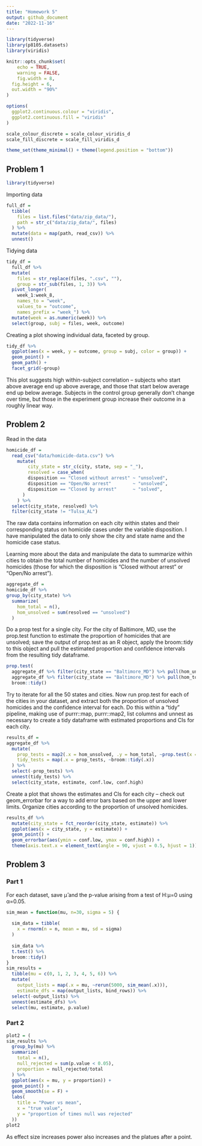 ```yaml
---
title: "Homework 5"
output: github_document
date: "2022-11-16"
---
```


```r
library(tidyverse)
library(p8105.datasets)
library(viridis)

knitr::opts_chunk$set(
	echo = TRUE,
	warning = FALSE,
	fig.width = 8, 
  fig.height = 6,
  out.width = "90%"
)

options(
  ggplot2.continuous.colour = "viridis",
  ggplot2.continuous.fill = "viridis"
)

scale_colour_discrete = scale_colour_viridis_d
scale_fill_discrete = scale_fill_viridis_d

theme_set(theme_minimal() + theme(legend.position = "bottom"))
```

## Problem 1 
```r
library(tidyverse)
```
Importing data

```r
full_df = 
  tibble(
    files = list.files("data/zip_data/"),
    path = str_c("data/zip_data/", files)
  ) %>% 
  mutate(data = map(path, read_csv)) %>% 
  unnest()
```

Tidying data 

```r
tidy_df = 
  full_df %>% 
  mutate(
    files = str_replace(files, ".csv", ""),
    group = str_sub(files, 1, 3)) %>% 
  pivot_longer(
    week_1:week_8,
    names_to = "week",
    values_to = "outcome",
    names_prefix = "week_") %>% 
  mutate(week = as.numeric(week)) %>% 
  select(group, subj = files, week, outcome)
```

Creating a plot showing individual data, faceted by group. 

```r
tidy_df %>% 
  ggplot(aes(x = week, y = outcome, group = subj, color = group)) + 
  geom_point() + 
  geom_path() + 
  facet_grid(~group)
```

This plot suggests high within-subject correlation -- subjects who start above average end up above average, and those that start below average end up below average. Subjects in the control group generally don't change over time, but those in the experiment group increase their outcome in a roughly linear way. 

## Problem 2 

Read in the data 

```r
homicide_df = 
  read_csv("data/homicide-data.csv") %>% 
    mutate(
        city_state = str_c(city, state, sep = "_"),
        resolved = case_when(
        disposition == "Closed without arrest" ~ "unsolved",
        disposition == "Open/No arrest"        ~ "unsolved",
        disposition == "Closed by arrest"      ~ "solved",
      )
    ) %>% 
  select(city_state, resolved) %>% 
  filter(city_state != "Tulsa_AL")
```

The raw data contains information on each city within states and their corresponding status on homicide cases under the variable disposition. I have manipulated the data to only show the city and state name and the homicide case status. 

Learning more about the data and manipulate the data to summarize within cities to obtain the total number of homicides and the number of unsolved homicides (those for which the disposition is “Closed without arrest” or “Open/No arrest”).

```r
aggregate_df =
homicide_df %>% 
group_by(city_state) %>% 
  summarize(
    hom_total = n(),
    hom_unsolved = sum(resolved == "unsolved")
  )
```

Do a prop test for a single city. For the city of Baltimore, MD, use the prop.test function to estimate the proportion of homicides that are unsolved; save the output of prop.test as an R object, apply the broom::tidy to this object and pull the estimated proportion and confidence intervals from the resulting tidy dataframe.

```r
prop.test(
  aggregate_df %>% filter(city_state == "Baltimore_MD") %>% pull(hom_unsolved), 
  aggregate_df %>% filter(city_state == "Baltimore_MD") %>% pull(hom_total)) %>% 
  broom::tidy()
```

Try to iterate for all the 50 states and cities. Now run prop.test for each of the cities in your dataset, and extract both the proportion of unsolved homicides and the confidence interval for each. Do this within a “tidy” pipeline, making use of purrr::map, purrr::map2, list columns and unnest as necessary to create a tidy dataframe with estimated proportions and CIs for each city.

```r
results_df = 
aggregate_df %>% 
  mutate(
    prop_tests = map2(.x = hom_unsolved, .y = hom_total, ~prop.test(x = .x, n = .y)),
    tidy_tests = map(.x = prop_tests, ~broom::tidy(.x))
  ) %>% 
  select(-prop_tests) %>% 
  unnest(tidy_tests) %>% 
  select(city_state, estimate, conf.low, conf.high)
```

Create a plot that shows the estimates and CIs for each city – check out geom_errorbar for a way to add error bars based on the upper and lower limits. Organize cities according to the proportion of unsolved homicides.

```r
results_df %>% 
  mutate(city_state = fct_reorder(city_state, estimate)) %>% 
  ggplot(aes(x = city_state, y = estimate)) +
  geom_point() +
  geom_errorbar(aes(ymin = conf.low, ymax = conf.high)) +
  theme(axis.text.x = element_text(angle = 90, vjust = 0.5, hjust = 1))
```

## Problem 3 

### Part 1 

For each dataset, save μ̂  and the p-value arising from a test of H:μ=0 using α=0.05. 

```r
sim_mean = function(mu, n=30, sigma = 5) {
  
  sim_data = tibble(
    x = rnorm(n = n, mean = mu, sd = sigma)
  )
  
  sim_data %>%
  t.test() %>%
  broom::tidy()
}
sim_results = 
  tibble(mu = c(0, 1, 2, 3, 4, 5, 6)) %>% 
  mutate(
    output_lists = map(.x = mu, ~rerun(5000, sim_mean(.x))),
    estimate_dfs = map(output_lists, bind_rows)) %>% 
  select(-output_lists) %>% 
  unnest(estimate_dfs) %>% 
  select(mu, estimate, p.value)
```

### Part 2 

```r
plot2 = (
sim_results %>%
  group_by(mu) %>% 
  summarize(
    total = n(), 
    null_rejected = sum(p.value < 0.05), 
    proportion = null_rejected/total
  ) %>% 
  ggplot(aes(x = mu, y = proportion)) + 
  geom_point() + 
  geom_smooth(se = F) + 
  labs(
    title = "Power vs mean",
    x = "true value",
    y = "proportion of times null was rejected"
  ))
plot2
```

As effect size increases power also increases and the platues after a point. 





